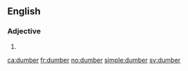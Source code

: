 ==English==

===Adjective===
{{head|en|adjective comparative form}}

# {{en-comparative of|dumb}}

[[ca:dumber]]
[[fr:dumber]]
[[no:dumber]]
[[simple:dumber]]
[[sv:dumber]]